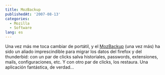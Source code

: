 ```yaml
---
title: MozBackup
publishedAt: '2007-08-13'
categories:
  - Mozilla
  - Software
lang: es
---
```


Una vez más me toca cambiar de portátil, y el [MozBackup](http://mozbackup.jasnapaka.com/) (una vez más) ha sido un aliado imprescindible para migrar los datos del firefox y del thunderbid: con un par de clicks salva historiales, passwords, extensiones, mails, configuraciones, etc. Y con otro par de clicks, los restaura. Una aplicación fantástica, de verdad...
